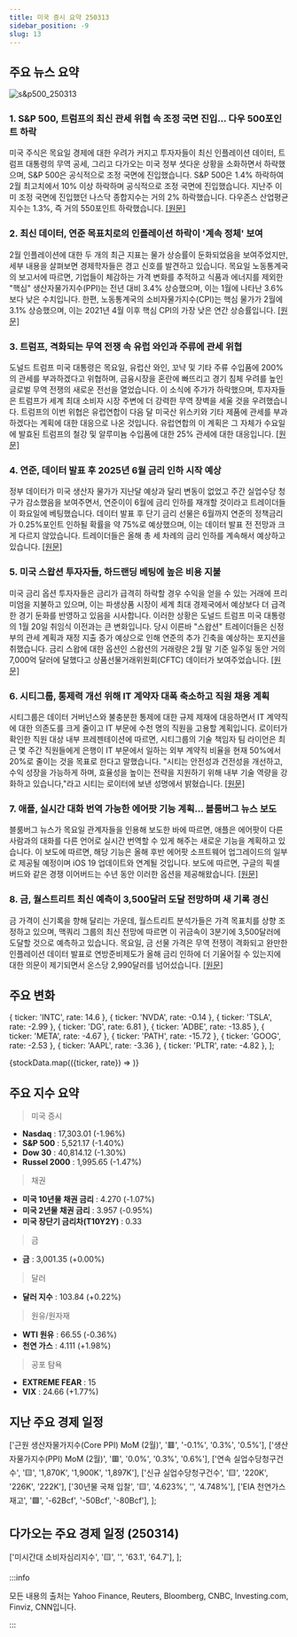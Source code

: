```yaml
---
title: 미국 증시 요약 250313
sidebar_position: -9
slug: 13
---
```


## 주요 뉴스 요약

![s&p500_250313](/map/250313.png)

### 1. **S&P 500, 트럼프의 최신 관세 위협 속 조정 국면 진입... 다우 500포인트 하락**

미국 주식은 목요일 경제에 대한 우려가 커지고 투자자들이 최신 인플레이션 데이터, 트럼프 대통령의 무역 공세, 그리고 다가오는 미국 정부 셧다운 상황을 소화하면서 하락했으며, S&P 500은 공식적으로 조정 국면에 진입했습니다. S&P 500은 1.4% 하락하여 2월 최고치에서 10% 이상 하락하며 공식적으로 조정 국면에 진입했습니다. 지난주 이미 조정 국면에 진입했던 나스닥 종합지수는 거의 2% 하락했습니다. 다우존스 산업평균지수는 1.3%, 즉 거의 550포인트 하락했습니다. [[원문]](https://finance.yahoo.com/news/live/stock-market-today-sp-500-enters-correction-dow-sinks-500-points-amid-trumps-latest-tariff-threats-200508550.html)

### 2. **최신 데이터, 연준 목표치로의 인플레이션 하락이 '계속 정체' 보여**

2월 인플레이션에 대한 두 개의 최근 지표는 물가 상승률이 둔화되었음을 보여주었지만, 세부 내용을 살펴보면 경제학자들은 경고 신호를 발견하고 있습니다. 목요일 노동통계국의 보고서에 따르면, 기업들이 체감하는 가격 변화를 추적하고 식품과 에너지를 제외한 "핵심" 생산자물가지수(PPI)는 전년 대비 3.4% 상승했으며, 이는 1월에 나타난 3.6%보다 낮은 수치입니다. 한편, 노동통계국의 소비자물가지수(CPI)는 핵심 물가가 2월에 3.1% 상승했으며, 이는 2021년 4월 이후 핵심 CPI의 가장 낮은 연간 상승률입니다. [[원문]](https://finance.yahoo.com/news/latest-data-shows-inflations-fall-to-feds-target-continues-to-stall-144239696.html)

### 3. **트럼프, 격화되는 무역 전쟁 속 유럽 와인과 주류에 관세 위협**

도널드 트럼프 미국 대통령은 목요일, 유럽산 와인, 꼬냑 및 기타 주류 수입품에 200%의 관세를 부과하겠다고 위협하며, 금융시장을 혼란에 빠뜨리고 경기 침체 우려를 높인 글로벌 무역 전쟁의 새로운 전선을 열었습니다. 이 소식에 주가가 하락했으며, 투자자들은 트럼프가 세계 최대 소비자 시장 주변에 더 강력한 무역 장벽을 세울 것을 우려했습니다. 트럼프의 이번 위협은 유럽연합이 다음 달 미국산 위스키와 기타 제품에 관세를 부과하겠다는 계획에 대한 대응으로 나온 것입니다. 유럽연합의 이 계획은 그 자체가 수요일에 발효된 트럼프의 철강 및 알루미늄 수입품에 대한 25% 관세에 대한 대응입니다. [[원문]](https://www.reuters.com/markets/trump-threatens-200-wine-tariff-if-eu-does-not-remove-whiskey-tariff-2025-03-13/)

### 4. **연준, 데이터 발표 후 2025년 6월 금리 인하 시작 예상**

정부 데이터가 미국 생산자 물가가 지난달 예상과 달리 변동이 없었고 주간 실업수당 청구가 감소했음을 보여주면서, 연준이이 6월에 금리 인하를 재개할 것이라고 트레이더들이 화요일에 베팅했습니다. 데이터 발표 후 단기 금리 선물은 6월까지 연준의 정책금리가 0.25%포인트 인하될 확률을 약 75%로 예상했으며, 이는 데이터 발표 전 전망과 크게 다르지 않았습니다. 트레이더들은 올해 총 세 차례의 금리 인하를 계속해서 예상하고 있습니다. [[원문]](https://www.reuters.com/markets/us/fed-seen-course-june-start-2025-rate-cuts-after-data-2025-03-13/)

### 5. **미국 스왑션 투자자들, 하드랜딩 베팅에 높은 비용 지불**

미국 금리 옵션 투자자들은 금리가 급격히 하락할 경우 수익을 얻을 수 있는 거래에 프리미엄을 지불하고 있으며, 이는 파생상품 시장이 세계 최대 경제국에서 예상보다 더 급격한 경기 둔화를 반영하고 있음을 시사합니다. 이러한 상황은 도널드 트럼프 미국 대통령의 1월 20일 취임식 이전과는 큰 변화입니다. 당시 이른바 "스왑션" 트레이더들은 신정부의 관세 계획과 재정 지출 증가 예상으로 인해 연준의 추가 긴축을 예상하는 포지션을 취했습니다. 금리 스왑에 대한 옵션인 스왑션의 거래량은 2월 말 기준 일주일 동안 거의 7,000억 달러에 달했다고 상품선물거래위원회(CFTC) 데이터가 보여주었습니다. [[원문]](https://www.reuters.com/markets/us/us-swaption-investors-pay-steep-price-hard-landing-bets-2025-03-13/)

### 6. **시티그룹, 통제력 개선 위해 IT 계약자 대폭 축소하고 직원 채용 계획**

시티그룹은 데이터 거버넌스와 불충분한 통제에 대한 규제 제재에 대응하면서 IT 계약직에 대한 의존도를 크게 줄이고 IT 부문에 수천 명의 직원을 고용할 계획입니다. 로이터가 확인한 직원 대상 내부 프레젠테이션에 따르면, 시티그룹의 기술 책임자 팀 라이언은 최근 몇 주간 직원들에게 은행이 IT 부문에서 일하는 외부 계약직 비율을 현재 50%에서 20%로 줄이는 것을 목표로 한다고 말했습니다. "시티는 안전성과 건전성을 개선하고, 수익 성장을 가능하게 하며, 효율성을 높이는 전략을 지원하기 위해 내부 기술 역량을 강화하고 있습니다,"라고 시티는 로이터에 보낸 성명에서 밝혔습니다. [[원문]](https://www.reuters.com/business/finance/citigroup-plans-slash-it-contractors-hire-staff-improve-controls-2025-03-13/)

### 7. **애플, 실시간 대화 번역 가능한 에어팟 기능 계획... 블룸버그 뉴스 보도**

블룸버그 뉴스가 목요일 관계자들을 인용해 보도한 바에 따르면, 애플은 에어팟이 다른 사람과의 대화를 다른 언어로 실시간 번역할 수 있게 해주는 새로운 기능을 계획하고 있습니다. 이 보도에 따르면, 해당 기능은 올해 후반 에어팟 소프트웨어 업그레이드의 일부로 제공될 예정이며 iOS 19 업데이트와 연계될 것입니다. 보도에 따르면, 구글의 픽셀 버드와 같은 경쟁 이어버드는 수년 동안 이러한 옵션을 제공해왔습니다. [[원문]](https://www.reuters.com/technology/apple-plans-airpods-feature-that-can-live-translate-conversations-bloomberg-news-2025-03-13/)

### 8. **금, 월스트리트 최신 예측이 3,500달러 도달 전망하며 새 기록 경신**

금 가격이 신기록을 향해 달리는 가운데, 월스트리트 분석가들은 가격 목표치를 상향 조정하고 있으며, 맥쿼리 그룹의 최신 전망에 따르면 이 귀금속이 3분기에 3,500달러에 도달할 것으로 예측하고 있습니다. 목요일, 금 선물 가격은 무역 전쟁이 격화되고 완만한 인플레이션 데이터 발표로 연방준비제도가 올해 금리 인하에 더 기울어질 수 있는지에 대한 의문이 제기되면서 온스당 2,990달러를 넘어섰습니다. [[원문]](https://finance.yahoo.com/news/gold-touches-new-record-as-latest-wall-street-prediction-sees-prices-reaching-3500-170903882.html)

## 주요 변화

  { ticker: 'INTC', rate: 14.6 },
  { ticker: 'NVDA', rate: -0.14 },
  { ticker: 'TSLA', rate: -2.99 },
  { ticker: 'DG', rate: 6.81 },
  { ticker: 'ADBE', rate: -13.85 },
  { ticker: 'META', rate: -4.67 },
  { ticker: 'PATH', rate: -15.72 },
  { ticker: 'GOOG', rate: -2.53 },
  { ticker: 'AAPL', rate: -3.36 },
  { ticker: 'PLTR', rate: -4.82 },
];

{stockData.map(({ticker, rate}) => <StockCardMini key={ticker} ticker={ticker} rate={rate}></StockCardMini>)}

## 주요 지수 요약

> 미국 증시

- **Nasdaq** : 17,303.01 (-1.96%)
- **S&P 500** : 5,521.17 (-1.40%)
- **Dow 30** : 40,814.12 (-1.30%)
- **Russel 2000** : 1,995.65 (-1.47%)

> 채권

- **미국 10년물 채권 금리** : 4.270 (-1.07%)
- **미국 2년물 채권 금리** : 3.957 (-0.95%)
- **미국 장단기 금리차(T10Y2Y)** : 0.33

> 금

- **금** : 3,001.35 (+0.00%)

> 달러

- **달러 지수** : 103.84 (+0.22%)

> 원유/원자재

- **WTI 원유** : 66.55 (-0.36%)
- **천연 가스** : 4.111 (+1.98%)

> 공포 탐욕

- **EXTREME FEAR** : 15
- **VIX** : 24.66 (+1.77%)

## 지난 주요 경제 일정

  ['근원 생산자물가지수(Core PPI) MoM (2월)', '🟥', '-0.1%', '0.3%', '0.5%'],
  ['생산자물가지수(PPI) MoM (2월)', '🟥', '0.0%', '0.3%', '0.6%'],
  ['연속 실업수당청구건수', '🟨', '1,870K', '1,900K', '1,897K'],
  ['신규 실업수당청구건수', '🟨', '220K', '226K', '222K'],
  ['30년물 국채 입찰', '🟨', '4.623%', '', '4.748%'],
  ['EIA 천연가스재고', '🟩', '-62Bcf', '-50Bcf', '-80Bcf'],
];

<EconomicCalendar data={eventsData} />

## 다가오는 주요 경제 일정 (250314)

  ['미시간대 소비자심리지수', '🟨', '', '63.1', '64.7'],
];

<EconomicCalendar data={nextEventsData} />

:::info

모든 내용의 출처는 Yahoo Finance, Reuters, Bloomberg, CNBC, Investing.com, Finviz, CNN입니다.

:::
